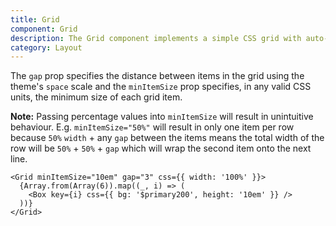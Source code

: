 ```yaml
---
title: Grid
component: Grid
description: The Grid component implements a simple CSS grid with auto-fit columns
category: Layout
---
```


The `gap` prop specifies the distance between items in the grid using the theme's `space` scale and the `minItemSize` prop specifies, in any valid CSS units, the minimum size of each grid item.

**Note:** Passing percentage values into `minItemSize` will result in unintuitive behaviour. E.g. `minItemSize="50%"` will result in only one item per row because `50%` `width` + any `gap` between the items means the total width of the row will be `50%` + `50%` + `gap` which will wrap the second item onto the next line.

```tsx preview
<Grid minItemSize="10em" gap="3" css={{ width: '100%' }}>
  {Array.from(Array(6)).map((_, i) => (
    <Box key={i} css={{ bg: '$primary200', height: '10em' }} />
  ))}
</Grid>
```
